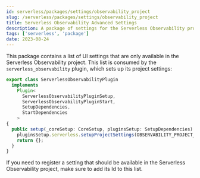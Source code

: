 ```yaml
---
id: serverless/packages/settings/observability_project
slug: /serverless/packages/settings/observability_project
title: Serverless Observability Advanced Settings
description: A package of settings for the Serverless Observability project.
tags: ['serverless', 'package']
date: 2023-08-24
---
```


This package contains a list of UI settings that are only available in the Serverless Observability project.
This list is consumed by the `serverless_observability` plugin, which sets up its project settings:

```ts
export class ServerlessObservabilityPlugin
  implements
    Plugin<
      ServerlessObservabilityPluginSetup,
      ServerlessObservabilityPluginStart,
      SetupDependencies,
      StartDependencies
    >
{
  public setup(_coreSetup: CoreSetup, pluginsSetup: SetupDependencies) {
    pluginsSetup.serverless.setupProjectSettings(OBSERVABILITY_PROJECT_SETTINGS);
    return {};
  }
}
```

If you need to register a setting that should be available in the Serverless Observability project, make sure to add
its Id to this list.
